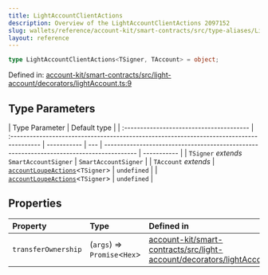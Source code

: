 ```yaml
---
title: LightAccountClientActions
description: Overview of the LightAccountClientActions 2097152
slug: wallets/reference/account-kit/smart-contracts/src/type-aliases/LightAccountClientActions
layout: reference
---
```


```ts
type LightAccountClientActions<TSigner, TAccount> = object;
```

Defined in: [account-kit/smart-contracts/src/light-account/decorators/lightAccount.ts:9](https://github.com/alchemyplatform/aa-sdk/blob/923a52171f7246172caf350853843e6680197da9/account-kit/smart-contracts/src/light-account/decorators/lightAccount.ts#L9)

## Type Parameters

| Type Parameter                           | Default type                                                                             |
| :--------------------------------------- | :--------------------------------------------------------------------------------------- | ----------- | --- | ---------------------------------------------------------------------------------------- | ----------- |
| `TSigner` _extends_ `SmartAccountSigner` | `SmartAccountSigner`                                                                     |
| `TAccount` _extends_                     | [`accountLoupeActions`](../../../core/src/variables/accountLoupeActions.mdx)\<`TSigner`> | `undefined` |     | [`accountLoupeActions`](../../../core/src/variables/accountLoupeActions.mdx)\<`TSigner`> | `undefined` |

## Properties

| Property                                         | Type                          | Defined in                                                                                                                                                                                                                                          |
| :----------------------------------------------- | :---------------------------- | :-------------------------------------------------------------------------------------------------------------------------------------------------------------------------------------------------------------------------------------------------- |
| <a id="transferownership" /> `transferOwnership` | (`args`) => `Promise`\<`Hex`> | [account-kit/smart-contracts/src/light-account/decorators/lightAccount.ts:15](https://github.com/alchemyplatform/aa-sdk/blob/923a52171f7246172caf350853843e6680197da9/account-kit/smart-contracts/src/light-account/decorators/lightAccount.ts#L15) |

